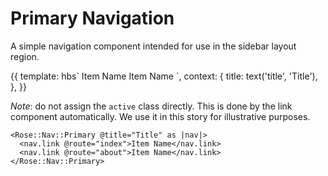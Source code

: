 
<Meta title="Rose|Nav/Primary" component="Nav/Primary" />

# Primary Navigation

A simple navigation component intended for use in the sidebar layout region.

<Preview>
  <Story name="Basic Primary Nav" height="8rem">{{
    template: hbs`
      <Rose::Nav::Primary @title={{title}} as |nav|>
        <nav.link @route="index" class="active">Item Name</nav.link>
        <nav.link @route="index">Item Name</nav.link>
      </Rose::Nav::Primary>
    `,
    context: {
      title: text('title', 'Title'),
    },
  }}</Story>
</Preview>

_Note_:  do not assign the `active` class directly.  This is done by the link
component automatically.  We use it in this story for illustrative purposes.

```htmlbars
<Rose::Nav::Primary @title="Title" as |nav|>
  <nav.link @route="index">Item Name</nav.link>
  <nav.link @route="about">Item Name</nav.link>
</Rose::Nav::Primary>
```
